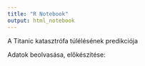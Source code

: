 ---
title: "R Notebook"
output: html_notebook
---

A Titanic katasztrófa túlélésének predikciója

Adatok beolvasása, előkészítése:

